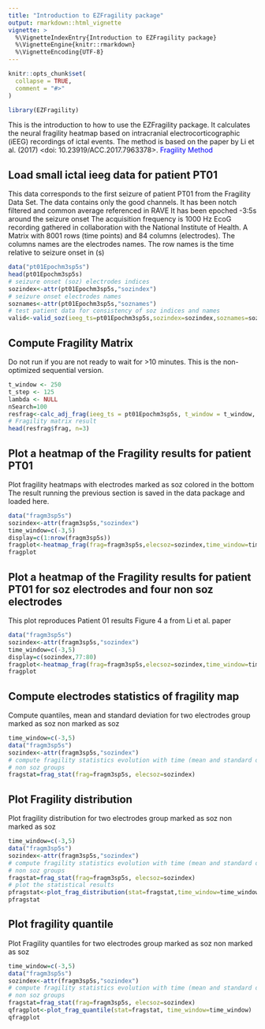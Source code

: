 ```yaml
---
title: "Introduction to EZFragility package"
output: rmarkdown::html_vignette
vignette: >
  %\VignetteIndexEntry{Introduction to EZFragility package}
  %\VignetteEngine{knitr::rmarkdown}
  %\VignetteEncoding{UTF-8}
---
```


```r
knitr::opts_chunk$set(
  collapse = TRUE,
  comment = "#>"
)
```

```r
library(EZFragility)
```

This is the introduction to how to use the EZFragility package.
It calculates the neural fragility heatmap based on intracranial electrocorticographic (iEEG) recordings of ictal events.
The method is based on the paper by Li et al. (2017) <doi: 10.23919/ACC.2017.7963378>.
<a href="https://ieeexplore.ieee.org/document/7963378" style="color:blue; text-decoration:none;"> Fragility Method</a>

## Load small ictal ieeg data for patient PT01

This data corresponds to the first seizure of patient PT01 from the Fragility Data Set. The data contains only the good channels. It has been notch filtered and common average referenced in RAVE It has been epoched -3:5s around the seizure onset The acquisition frequency is 1000 Hz EcoG recording gathered in collaboration with the National Institute of Health. A Matrix with 8001 rows (time points) and 84 columns (electrodes). The columns names are the electrodes names. The row names is the time relative to seizure onset in (s)


```r
data("pt01Epochm3sp5s")
head(pt01Epochm3sp5s)
# seizure onset (soz) electrodes indices
sozindex<-attr(pt01Epochm3sp5s,"sozindex")
# seizure onset electrodes names
soznames<-attr(pt01Epochm3sp5s,"soznames")
# test patient data for consistency of soz indices and names
valid<-valid_soz(ieeg_ts=pt01Epochm3sp5s,sozindex=sozindex,soznames=soznames)

```


## Compute Fragility Matrix
Do not run if you are not ready to wait for >10 minutes. This is the non-optimized sequential version.
```r
t_window <- 250
t_step <- 125
lambda <- NULL
nSearch=100
resfrag<-calc_adj_frag(ieeg_ts = pt01Epochm3sp5s, t_window = t_window, t_step = t_step, lambda = lambda,n_search=nSearch)
# Fragility matrix result
head(resfrag$frag, n=3)
```

## Plot a heatmap of the Fragility results for patient PT01

Plot fragility heatmaps with electrodes marked as soz colored in the bottom
The result running the previous section is saved in the data package and loaded here.
```r
data("fragm3sp5s")
sozindex<-attr(fragm3sp5s,"sozindex")
time_window=c(-3,5)
display=c(1:nrow(fragm3sp5s))
fragplot<-heatmap_frag(frag=fragm3sp5s,elecsoz=sozindex,time_window=time_window,title="PT01 seizure 1",display=display)
fragplot
```


## Plot a heatmap of the Fragility results for patient PT01 for soz electrodes and four non soz electrodes
This plot reproduces Patient 01 results Figure 4 a from Li et al. paper
```r
data("fragm3sp5s")
sozindex<-attr(fragm3sp5s,"sozindex")
time_window=c(-3,5)
display=c(sozindex,77:80)
fragplot<-heatmap_frag(frag=fragm3sp5s,elecsoz=sozindex,time_window=time_window,title="PT01 seizure 1",display=display)
fragplot
```

## Compute electrodes statistics of fragility map 
Compute quantiles, mean and standard deviation for two electrodes group marked as soz non marked as soz
```r
time_window=c(-3,5)
data("fragm3sp5s")
sozindex<-attr(fragm3sp5s,"sozindex")
# compute fragility statistics evolution with time (mean and standard deviation) for soz and
# non soz groups
fragstat=frag_stat(frag=fragm3sp5s, elecsoz=sozindex)
```

## Plot Fragility distribution
Plot fragility distribution for two electrodes group marked as soz non marked as soz
```r
time_window=c(-3,5)
data("fragm3sp5s")
sozindex<-attr(fragm3sp5s,"sozindex")
# compute fragility statistics evolution with time (mean and standard deviation) for soz and
# non soz groups
fragstat=frag_stat(frag=fragm3sp5s, elecsoz=sozindex)
# plot the statistical results
pfragstat<-plot_frag_distribution(stat=fragstat,time_window=time_window)
pfragstat
```

## Plot fragility quantile
Plot Fragility quantiles for two electrodes group marked as soz non marked as soz
```r
time_window=c(-3,5)
data("fragm3sp5s")
sozindex<-attr(fragm3sp5s,"sozindex")
# compute fragility statistics evolution with time (mean and standard deviation) for soz and
# non soz groups
fragstat=frag_stat(frag=fragm3sp5s, elecsoz=sozindex)
qfragplot<-plot_frag_quantile(stat=fragstat, time_window=time_window)
qfragplot
```
